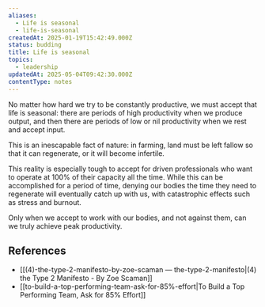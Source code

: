 ```yaml
---
aliases:
  - Life is seasonal
  - life-is-seasonal
createdAt: 2025-01-19T15:42:49.000Z
status: budding
title: Life is seasonal
topics:
  - leadership
updatedAt: 2025-05-04T09:42:30.000Z
contentType: notes
---
```

No matter how hard we try to be constantly productive, we must accept that life is seasonal: there are periods of high productivity when we produce output, and then there are periods of low or nil productivity when we rest and accept input.

This is an inescapable fact of nature: in farming, land must be left fallow so that it can regenerate, or it will become infertile.

This reality is especially tough to accept for driven professionals who want to operate at 100% of their capacity all the time. While this can be accomplished for a period of time, denying our bodies the time they need to regenerate will eventually catch up with us, with catastrophic effects such as stress and burnout.

Only when we accept to work with our bodies, and not against them, can we truly achieve peak productivity.

## References

- [[(4)-the-type-2-manifesto-by-zoe-scaman — the-type-2-manifesto|(4) the Type 2 Manifesto - By Zoe Scaman]]
- [[to-build-a-top-performing-team-ask-for-85%-effort|To Build a Top Performing Team, Ask for 85% Effort]]
